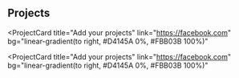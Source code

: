 ## Projects

<ProjectCard
  title="Add your projects"
  link="https://facebook.com"
  bg="linear-gradient(to right, #D4145A 0%, #FBB03B 100%)"
>
</ProjectCard>

<ProjectCard
  title="Add your projects"
  link="https://facebook.com"
  bg="linear-gradient(to right, #D4145A 0%, #FBB03B 100%)"
>
</ProjectCard>